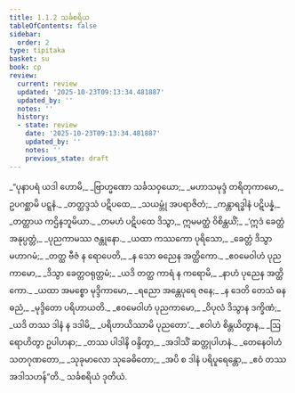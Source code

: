 ```yaml
---
title: 1.1.2 သင်္ခစရိယ
tableOfContents: false
sidebar:
  order: 2
type: tipitaka
basket: su
book: cp
review:
  current: review
  updated: '2025-10-23T09:13:34.481887'
  updated_by: ''
  notes: ''
  history:
  - state: review
    date: '2025-10-23T09:13:34.481887'
    updated_by: ''
    notes: ''
    previous_state: draft
---
```



<ReviewStatus review={frontmatter.review} showDetails={true} />

<HypothesisAnnotation frontmatter={frontmatter} />

<DynamicBreadcrumb />

<Division number="11" book="cp" e="ch" v="21" p="386">

<Paragraph number="13" type="verses" book="cp">
_“ပုနာပရံ ယဒါ ဟောမိ,_  
_ဗြာဟ္မဏော သင်္ခသဝှယော;_  
_မဟာသမုဒ္ဒံ တရိတုကာမော,_  
ဥပဂစ္ဆာမိ ပဋ္ဋနံ._  

</Paragraph>

</Division>
<Division number="12" book="cp" e="ch" v="21" p="386">

<Paragraph number="14" type="verses" book="cp">
_တတ္ထဒ္ဒသံ ပဋိပထေ,_  
_သယမ္ဘုံ အပရာဇိတံ;_  
_ကန္တာရဒ္ဓါနံ ပဋိပန္နံ,_  
_တတ္တာယ ကဌိနဘူမိယာ._  

</Paragraph>

</Division>
<Division number="13" book="cp" e="ch" v="21" p="386">

<Paragraph number="15" type="verses" book="cp">
_တမဟံ ပဋိပထေ ဒိသွာ,_  
ဣမမတ္ထံ ဝိစိန္တယိံ;_  
_‘ဣဒံ ခေတ္တံ အနုပ္ပတ္တံ,_  
_ပုညကာမဿ ဇန္တုနော._  

</Paragraph>

</Division>
<Division number="14" book="cp" e="ch" v="21" p="386">

<Paragraph number="16" type="verses" book="cp">
_ယထာ ကဿကော ပုရိသော,_  
_ခေတ္တံ ဒိသွာ မဟာဂမံ;_  
_တတ္ထ ဗီဇံ န ရောပေတိ,_  
_န သော ဓညေန အတ္ထိကော._  

</Paragraph>

</Division>
<Division number="15" book="cp" e="ch" v="21" p="386">

<Paragraph number="17" type="verses" book="cp">
_ဧဝမေဝါဟံ ပုညကာမော,_  
_ဒိသွာ ခေတ္တဝရုတ္တမံ;_  
_ယဒိ တတ္ထ ကာရံ န ကရောမိ,_  
_နာဟံ ပုညေန အတ္ထိကော._  

</Paragraph>

</Division>
<Division number="16" book="cp" e="ch" v="21" p="386">

<Paragraph number="18" type="verses" book="cp">
_ယထာ အမစ္စော မုဒ္ဒိကာမော,_  
_ရညော အန္တေပုရေ ဇနေ;_  
_န ဒေတိ တေသံ ဓနဓညံ,_  
_မုဒ္ဒိတော ပရိဟာယတိ._  

</Paragraph>

</Division>
<Division number="17" book="cp" e="ch" v="21" p="386">

<Paragraph number="19" type="verses" book="cp">
_ဧဝမေဝါဟံ ပုညကာမော,_  
_ဝိပုလံ ဒိသွာန ဒက္ခိဏံ;_  
_ယဒိ တဿ ဒါနံ န ဒဒါမိ,_  
_ပရိဟာယိဿာမိ ပုညတော’._  

</Paragraph>

</Division>
<Division number="18" book="cp" e="ch" v="21" p="386">

<Paragraph number="20" type="verses" book="cp">
_ဧဝါဟံ စိန္တယိတွာန,_  
_ဩရောဟိတွာ ဥပါဟနာ;_  
_တဿ ပါဒါနိ ဝန္ဒိတွာ,_  
_အဒါသိံ ဆတ္တုပါဟနံ._  

</Paragraph>

</Division>
<Division number="19" book="cp" e="ch" v="21" p="387">

<Paragraph number="21" type="verses" book="cp">
_တေနေဝါဟံ သတဂုဏတော,_  
_သုခုမာလော သုခေဓိတော;_  
_အပိ စ ဒါနံ ပရိပူရေန္တော,_  
_ဧဝံ တဿ အဒါသဟန်”တိ._  


</Paragraph>
</Division>

<Paragraph number="22" type="center" book="cp">
သင်္ခစရိယံ ဒုတိယံ.
</Paragraph>